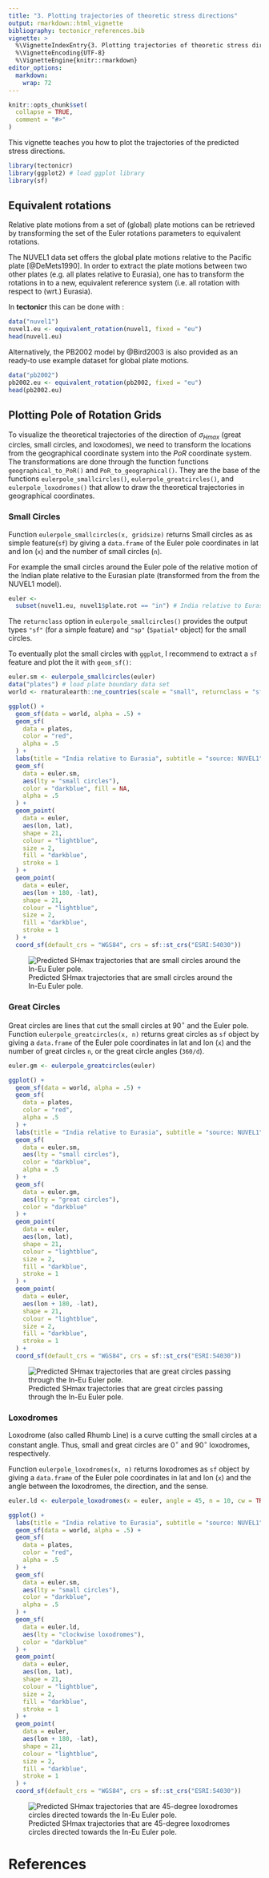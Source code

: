 ```yaml
---
title: "3. Plotting trajectories of theoretic stress directions"
output: rmarkdown::html_vignette
bibliography: tectonicr_references.bib  
vignette: >
  %\VignetteIndexEntry{3. Plotting trajectories of theoretic stress directions}
  %\VignetteEncoding{UTF-8}
  %\VignetteEngine{knitr::rmarkdown}
editor_options: 
  markdown: 
    wrap: 72
---
```


```r
knitr::opts_chunk$set(
  collapse = TRUE,
  comment = "#>"
)
```

This vignette teaches you how to plot the trajectories of the predicted 
stress directions.

```r
library(tectonicr)
library(ggplot2) # load ggplot library
library(sf)
```

## Equivalent rotations

Relative plate motions from a set of (global) plate motions can be retrieved by 
transforming the set of the Euler rotations parameters to equivalent rotations.

The NUVEL1 data set offers the global plate motions relative to the Pacific 
plate [@DeMets1990]. In order to extract the plate motions between two other plates 
(e.g. all plates relative to Eurasia), one has to transform the rotations in to 
a new, equivalent reference system (i.e. all rotation with respect to (wrt.)
Eurasia). 

In **tectonicr** this can be done with \code{equivalent_rotation}:

```r
data("nuvel1")
nuvel1.eu <- equivalent_rotation(nuvel1, fixed = "eu")
head(nuvel1.eu)
```

Alternatively, the PB2002 model by @Bird2003 is also provided as an ready-to 
use example dataset for global plate motions.

```r
data("pb2002")
pb2002.eu <- equivalent_rotation(pb2002, fixed = "eu")
head(pb2002.eu)
```

## Plotting Pole of Rotation Grids

To visualize the theoretical trajectories of the direction of $\sigma_{Hmax}$ 
(great circles, small circles, and loxodomes), we need to transform the 
locations from the geographical coordinate system into the *PoR* coordinate 
system. The transformations are done through the function functions 
`geographical_to_PoR()` and `PoR_to_geographical()`. They are the base of the 
functions `eulerpole_smallcircles()`, `eulerpole_greatcircles()`, and 
`eulerpole_loxodromes()` that allow to draw the theoretical trajectories in
geographical coordinates.

### Small Circles

Function `eulerpole_smallcircles(x, gridsize)` returns Small circles as as 
simple feature(`sf`) by giving a `data.frame` of the Euler pole
coordinates in lat and lon (`x`) and the number of small circles (`n`).

For example the small circles around the Euler pole of the relative
motion of the Indian plate relative to the Eurasian plate (transformed from the 
from the NUVEL1 model).

```r
euler <-
  subset(nuvel1.eu, nuvel1$plate.rot == "in") # India relative to Eurasia
```

The `returnclass` option in `eulerpole_smallcircles()` provides the output 
types `"sf"` (for a simple feature) and `"sp"` (`Spatial*` object) for the
small circles. 

To eventually plot the small circles with `ggplot`, I recommend to extract a 
`sf` feature and plot the it with `geom_sf()`: 

```r
euler.sm <- eulerpole_smallcircles(euler)
data("plates") # load plate boundary data set
world <- rnaturalearth::ne_countries(scale = "small", returnclass = "sf")

ggplot() +
  geom_sf(data = world, alpha = .5) +
  geom_sf(
    data = plates,
    color = "red",
    alpha = .5
  ) +
  labs(title = "India relative to Eurasia", subtitle = "source: NUVEL1") +
  geom_sf(
    data = euler.sm,
    aes(lty = "small circles"),
    color = "darkblue", fill = NA,
    alpha = .5
  ) +
  geom_point(
    data = euler,
    aes(lon, lat),
    shape = 21,
    colour = "lightblue",
    size = 2,
    fill = "darkblue",
    stroke = 1
  ) +
  geom_point(
    data = euler,
    aes(lon + 180, -lat),
    shape = 21,
    colour = "lightblue",
    size = 2,
    fill = "darkblue",
    stroke = 1
  ) +
  coord_sf(default_crs = "WGS84", crs = sf::st_crs("ESRI:54030"))
```

![Predicted SHmax trajectories that are small circles around the In-Eu Euler pole.](smallcircles.png)


### Great Circles

Great circles are lines that cut the small circles at 90$^{\circ}$ and
the Euler pole. Function `eulerpole_greatcircles(x, n)` returns great
circles as `sf` object by giving a `data.frame` of the Euler
pole coordinates in lat and lon (`x`) and the number of great circles `n`,
or the great circle angles (`360/d`).

```r
euler.gm <- eulerpole_greatcircles(euler)

ggplot() +
  geom_sf(data = world, alpha = .5) +
  geom_sf(
    data = plates,
    color = "red",
    alpha = .5
  ) +
  labs(title = "India relative to Eurasia", subtitle = "source: NUVEL1") +
  geom_sf(
    data = euler.sm,
    aes(lty = "small circles"),
    color = "darkblue",
    alpha = .5
  ) +
  geom_sf(
    data = euler.gm,
    aes(lty = "great circles"),
    color = "darkblue"
  ) +
  geom_point(
    data = euler,
    aes(lon, lat),
    shape = 21,
    colour = "lightblue",
    size = 2,
    fill = "darkblue",
    stroke = 1
  ) +
  geom_point(
    data = euler,
    aes(lon + 180, -lat),
    shape = 21,
    colour = "lightblue",
    size = 2,
    fill = "darkblue",
    stroke = 1
  ) +
  coord_sf(default_crs = "WGS84", crs = sf::st_crs("ESRI:54030"))
```

![Predicted SHmax trajectories that are great circles passing through the In-Eu Euler pole.](greatcircles.png)

### Loxodromes

Loxodrome (also called Rhumb Line) is a curve cutting the small circles
at a constant angle. Thus, small and great circles are 0$^{\circ}$ and
90$^{\circ}$ loxodromes, respectively.

Function `eulerpole_loxodromes(x, n)` returns loxodromes as
`sf` object by giving a `data.frame` of the Euler pole
coordinates in lat and lon (`x`) and the angle between the loxodromes, the
direction, and the sense.


```r
euler.ld <- eulerpole_loxodromes(x = euler, angle = 45, n = 10, cw = TRUE)

ggplot() +
  labs(title = "India relative to Eurasia", subtitle = "source: NUVEL1") +
  geom_sf(data = world, alpha = .5) +
  geom_sf(
    data = plates,
    color = "red",
    alpha = .5
  ) +
  geom_sf(
    data = euler.sm,
    aes(lty = "small circles"),
    color = "darkblue",
    alpha = .5
  ) +
  geom_sf(
    data = euler.ld,
    aes(lty = "clockwise loxodromes"),
    color = "darkblue"
  ) +
  geom_point(
    data = euler,
    aes(lon, lat),
    shape = 21,
    colour = "lightblue",
    size = 2,
    fill = "darkblue",
    stroke = 1
  ) +
  geom_point(
    data = euler,
    aes(lon + 180, -lat),
    shape = 21,
    colour = "lightblue",
    size = 2,
    fill = "darkblue",
    stroke = 1
  ) +
  coord_sf(default_crs = "WGS84", crs = sf::st_crs("ESRI:54030"))
```

![Predicted SHmax trajectories that are 45-degree loxodromes circles directed towards the In-Eu Euler pole.](loxodromes.png)

# References

